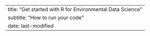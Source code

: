 ---
title: "Get started with R for Environmental Data Science"
subtitle: "How to run your code"
date: last-modified
---